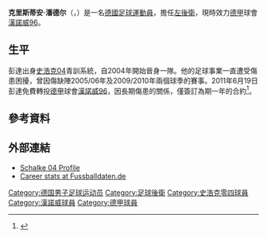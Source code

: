 {{noteta|G1=德甲
|T=zh-hans:克里斯蒂安·潘德尔;zh-hk:基斯坦·彭達;zh-tw:克里斯蒂安·潘德爾;
|1=zh-hans:克里斯蒂安·潘德尔;zh-hk:基斯坦·彭達;zh-tw:克里斯蒂安·潘德爾;
|2=zh-hans:潘德尔;zh-hk:彭達;zh-tw:潘德爾;
}}
{{Football player infobox 
|          playername = 克里斯蒂安·潘德尔<br />''Christian Pander''
|               image = [[File:Schalke_Pander01.jpg|File:Schalke Pander01.jpg]]
|            fullname = Christian Pander 
|         dateofbirth = {{birth date and age|1983|8|28|df=y}} 
|              height = {{height|m=1.86}} 
|         cityofbirth = [[明斯特|明斯特]] 
|      countryofbirth = {{BRD}} 
|         currentclub = [[汉诺威96足球俱乐部|漢諾威96]]
|          clubnumber = 24 
|            position = [[左後衛|左後衛]]、[[中場|左中場]]
|          youthyears = 1997–2001<br />2001–2004
|          youthclubs = [[普鲁士明斯特体育俱乐部|普魯士明斯特]]<br />[[沙尔克04足球俱乐部|史浩克04]]
|               years = 2003–2011<br />2004–2011<br />2011–
|               clubs = [[沙尔克04足球俱乐部|史浩克零四二隊]]<br />[[沙尔克04足球俱乐部|史浩克04]]<br />[[汉诺威96足球俱乐部|漢諾威96]]
|         caps(goals) = 36 (3)<br />78 (5) <br />{{0}}1 (0)
|       nationalyears = 2004–2005<br />2007– 
|        nationalteam = [[德國21歲以下國家足球隊|德國U21]]<br /> [[德國國家足球隊|德國]]
| nationalcaps(goals) = {{0}}6 (0)<br />{{0}}2 (1) 
|            pcupdate = 2011年8月19日 (五) 10:04 (UTC)
|            ntupdate = 2011年8月19日 (五) 10:04 (UTC)
}}
'''克里斯蒂安·潘德尔'''（{{lang-de|'''Christian Pander'''}}，{{bd|1983年|8月28日|catidx=Pander, Christian}}）是一名[[德國|德國]][[足球|足球]][[運動員|運動員]]，擔任[[左後衛|左後衛]]，現時效力[[德甲|德甲]]球會[[汉诺威96足球俱乐部|漢諾威96]]。

==生平==
彭達出身[[沙尔克04足球俱乐部|史浩克04]]青訓系統，自2004年開始晉身一隊。他的足球事業一直遭受傷患困擾，曾因傷缺陣2005/06年及2009/2010年兩個球季的賽事。2011年6月19日彭達免費轉投[[德甲|德甲]]球會[[汉诺威96足球俱乐部|漢諾威96]]，因長期傷患的關係，僅簽訂為期一年的合約<ref>{{cite news |language=zh-hans |url=http://dfo.cn/dfo/show.asp?id=11449 |title=潘德尔重逢斯洛姆卡 期待在汉诺威重生 |publisher=德国足球在线 |date=2011-06-19 |accessdate=2011-08-19}}</ref>。

== 參考資料 ==
{{reflist}}

== 外部連結 ==
* [http://www.schalke04.de/mannschaftsfoto_08_09.html?&player=7&cHash=1d67418aed Schalke 04 Profile] {{Wayback|url=http://www.schalke04.de/mannschaftsfoto_08_09.html?&player=7&cHash=1d67418aed |date=20090610222022 }} {{de icon}}
* [http://fussballdaten.de/spieler/panderchristian/ Career stats at Fussballdaten.de] {{Wayback|url=http://fussballdaten.de/spieler/panderchristian/ |date=20100308093417 }} {{de icon}}

{{DEFAULTSORT:Pander, Christian}}
[[Category:德国男子足球运动员|Category:德国男子足球运动员]]
[[Category:足球後衛|Category:足球後衛]]
[[Category:史浩克零四球員|Category:史浩克零四球員]]
[[Category:漢諾威球員|Category:漢諾威球員]]
[[Category:德甲球員|Category:德甲球員]]